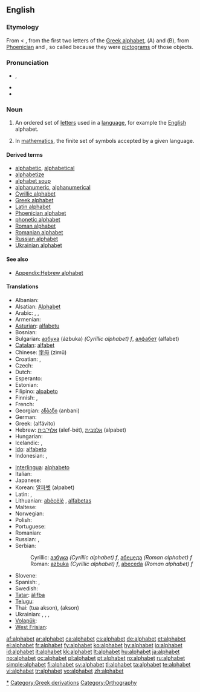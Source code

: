 {{wikipedia}}
{{also|Alphabet}}
==English==

===Etymology===
From {{LL.}} {{term|alphabetum|alphabētum|lang=la}} < {{etyl|grc}} {{term|sc=polytonic|αλφάβητος|tr=alphabētos|lang=grc}}, from the first two letters of the [[Greek alphabet]], {{term|alpha}} (Α) and {{term|beta}} (Β), from [[Phoenician]] {{term|aleph}} {{term|sc=Phnx|𐤀||ox|lang=phn}} and {{term|beth}} {{term|sc=Phnx|𐤁||house|lang=phn}}, so called because they were [[pictogram]]s of those objects.

===Pronunciation===
* {{IPA|/ˈæl.fəˌbɛt/}}, {{SAMPA|/"{lf@%bEt/}}
* {{audio|en-us-alphabet.ogg|Audio (US)}}
* {{hyphenation|al|pha|bet}}

===Noun===
{{en-noun}}

# An ordered set of [[letter]]s used in a [[language]], for example the [[English]] alphabet.
# {{math}} In [[mathematics]], the finite set of symbols accepted by a given language.

====Derived terms====
* [[alphabetic]], [[alphabetical]]
* [[alphabetize]]
* [[alphabet soup]]
* [[alphanumeric]], [[alphanumerical]]
* [[Cyrillic alphabet]]
* [[Greek alphabet]]
* [[Latin alphabet]]
* [[Phoenician alphabet]]
* [[phonetic alphabet]]
* [[Roman alphabet]]
* [[Romanian alphabet]]
* [[Russian alphabet]]
* [[Ukrainian alphabet]]

====See also====
* [[Appendix:Hebrew alphabet]]

====Translations====
{{trans-top|an ordered set of letters used in a language}}
* Albanian: {{t+|sq|alfabet|xs=Albanian}}
* Alsatian: [[Alphabet]]
* Arabic: {{Arab|[[حروف الهجاء|حُرُوفُ الهِجَاء]]}} {{IPAchar|(ħurúːf al-hijáː’)}}, {{Arab|[[ابجد|أبْجَد]]}} {{IPAchar|(’ábʤad)}}, {{Arab|[[الألفباء|الألِفْبَاء]]}} {{IPAchar|(al-’alifbáː’)}}
* Armenian: {{t-|hy|այբուբեն|tr=aybuben|sc=Armn|xs=Armenian}}
* [[Asturian]]: [[alfabetu]] {{m}}
* Bosnian: {{t+|bs|abeceda|f}}
* Bulgarian: [[азбука]] (ázbuka) ''(Cyrillic alphabet) f'', [[алфабет]] (alfabet)
* [[Catalan]]: [[alfabet]] {{m}}
* Chinese: [[字母]] (zìmǔ)
* Croatian: {{t-|hr|alfabet|m}}, {{t+|hr|abeceda|f}}
* Czech: {{t+|cs|abeceda|f}}
* Dutch: {{t+|nl|alfabet}}
* Esperanto: {{t+|eo|alfabeto|xs=Esperanto}}
* Estonian: {{t+|et|tähestik}}
* Filipino: [[alpabeto]]
* Finnish: {{t+|fi|aakkoset|p}}, {{t+|fi|aakkosto}}
* French: {{t+|fr|alphabet|m}}
* Georgian: [[ანბანი]] (anbani)
* German: {{t+|de|Alphabet|n}}
* Greek: {{t+|el|αλφάβητο|n|sc=Grek}} (alfávito)
* Hebrew: [[אלף־בית]] (alef-bét), [[אלפבית]] (alpabet)
* Hungarian: {{t+|hu|ábécé}}
* Icelandic: {{t+|is|stafróf|n}}, {{t-|is|rittáknakerfi|n}}
* [[Ido]]: [[alfabeto]]
* Indonesian: {{t+|id|abjad|xs=Indonesian}}, {{t+|id|alfabet|xs=Indonesian}}
{{trans-mid}}
* [[Interlingua]]: [[alphabeto]]
* Italian: {{t+|it|alfabeto|m}}
* Japanese: {{t+|ja|アルファベット|tr=arufabetto|sc=Jpan}}
* Korean: [[알파벳]] (alpabet)
* Latin: {{t+|la|alphabetum|n}}, {{t+|la|abecedarium|n|alt=abecedārium}}
* Lithuanian: [[abėcėlė]] {{f}}, [[alfabetas]] {{m}}
* Maltese: {{t-|mt|alfabet|xs=Maltese}}
* Norwegian: {{t+|no|alfabet|n}}
* Polish: {{t+|pl|alfabet|m}}
* Portuguese: {{t+|pt|alfabeto|m}}
* Romanian: {{t+|ro|alfabet|n}}
* Russian: {{t+|ru|алфавит|m|tr=alfavít|sc=Cyrl}}, {{t+|ru|азбука|f|tr=ázbuka|sc=Cyrl}}
* Serbian:
*: Cyrillic: [[азбука]] ''(Cyrillic alphabet) f'', [[абецеда]] ''(Roman alphabet) f''
*: Roman: [[azbuka]] ''(Cyrillic alphabet) f'', [[abeceda]] ''(Roman alphabet) f''
* Slovene: {{t+|sl|abeceda|f}}
* Spanish: {{t+|es|alfabeto|m}}, {{t+|es|abecedario|m}}
* Swedish: {{t+|sv|alfabet|n}}
* [[Tatar]]: [[älifba]]
* [[Telugu]]: {{t|te|అక్షరమాల|tr=aksharamaala|sc=Telu}}
* Thai: {{Thai|[[ตัวอักษร]]}} (tua akson), {{Thai|[[อักษร]]}} (akson)
* Ukrainian: {{t+|uk|абетка|f|tr=abétka|sc=Cyrl|xs=Ukrainian}}, {{t+|uk|алфавіт|m|tr=alfávít|sc=Cyrl|xs=Ukrainian}}, {{t-|uk|азбука|f|tr=azbúka|sc=Cyrl|xs=Ukrainian}}, {{t-|uk|альфабет|m|tr=al’fabét|sc=Cyrl|xs=Ukrainian}}
* [[Volapük]]: {{t+|vo|lafab|xs=Volapük}}
* [[West Frisian]]: {{t+|fy|alfabet|n|xs=West Frisian}}
{{trans-bottom}}

[[Category:Alphabets|*]]
[[Category:Greek derivations]]
[[Category:Orthography]]

[[af:alphabet]]
[[ar:alphabet]]
[[ca:alphabet]]
[[cs:alphabet]]
[[de:alphabet]]
[[et:alphabet]]
[[el:alphabet]]
[[fr:alphabet]]
[[fy:alphabet]]
[[ko:alphabet]]
[[hy:alphabet]]
[[io:alphabet]]
[[id:alphabet]]
[[it:alphabet]]
[[kk:alphabet]]
[[lt:alphabet]]
[[hu:alphabet]]
[[ja:alphabet]]
[[no:alphabet]]
[[oc:alphabet]]
[[pl:alphabet]]
[[pt:alphabet]]
[[ro:alphabet]]
[[ru:alphabet]]
[[simple:alphabet]]
[[fi:alphabet]]
[[sv:alphabet]]
[[tl:alphabet]]
[[ta:alphabet]]
[[te:alphabet]]
[[vi:alphabet]]
[[tr:alphabet]]
[[vo:alphabet]]
[[zh:alphabet]]